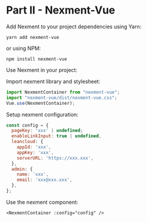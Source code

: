 # Part II - Nexment-Vue
Add Nexment to your project
dependencies using Yarn:
```shell
yarn add nexment-vue
```
or using NPM:
```shell
npm install nexment-vue
```

Use Nexment in your project:

Import nexment library and stylesheet:
```js
import NexmentContainer from "nexment-vue";
import "nexment-vue/dist/nexment-vue.css";
Vue.use(NexmentContainer);
```
Setup nexment configuration:
```js
const config = {
  pageKey: 'xxx' | undefined;
  enableLinkInput: true | undefined,
  leancloud: {
    appId: 'xxx',
    appKey: 'xxx',
    serverURL: 'https://xxx.xxx',
  },
  admin: {
    name: 'xxx',
    email: 'xxx@xxx.xxx',
  },
};
```
Use the nexment component:
```Vue
<NexmentContainer :config="config" />
```